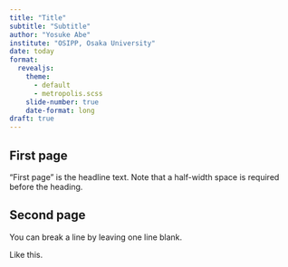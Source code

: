 ```yaml
---
title: "Title"
subtitle: "Subtitle"
author: "Yosuke Abe"
institute: "OSIPP, Osaka University"
date: today
format: 
  revealjs: 
    theme: 
      - default
      - metropolis.scss
    slide-number: true
    date-format: long
draft: true
---
```


## First page

"First page" is the headline text. Note that a half-width space is required before the heading.

## Second page

You can break a line by leaving one line blank.

Like this.